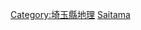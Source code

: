{{日本行政區劃分類導航|山峰}}
{{Commonscat|Mountains of Saitama prefecture}}

[[Category:埼玉縣地理|Category:埼玉縣地理]]
[[Category:日本各都道府縣山峰|Saitama]]